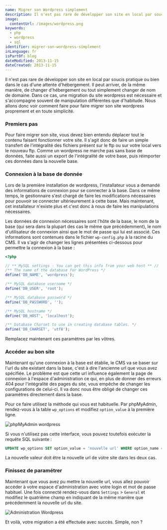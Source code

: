 ```yaml
---
name: Migrer son Wordpress simplement
description: Il n'est pas rare de développer son site en local par soucis pratique ou bien dans le cas d'une attente d'hébergement. Il peut arriver, de la même manière, de changer d'hébergement ou tout simplement changer de nom de domaine. Dans ce cas, une migration du site wordpress est nécessaire et s'accompagne souvent de manipulation différentes que d'habitude. Nous allons donc voir comment faire pour faire migrer son site wordpress proprement et en toute simplicité.
image:
  contentUrl: /images/wordpress.png
keywords:
  - php
  - wordpress
  - sql
identifier: migrer-son-wordpress-simplement
inLanguage: fr
isPartOf: blog
dateModified: 2013-11-15
dateCreated: 2013-11-15
---
```


Il n'est pas rare de développer son site en local par soucis pratique ou bien dans le cas d'une attente d'hébergement. Il peut arriver, de la même manière, de changer d'hébergement ou tout simplement changer de nom de domaine. Dans ce cas, une migration du site wordpress est nécessaire et s'accompagne souvent de manipulation différentes que d'habitude. Nous allons donc voir comment faire pour faire migrer son site wordpress proprement et en toute simplicité.

### Premiers pas

Pour faire migrer son site, vous devez bien entendu déplacer tout le contenu faisant fonctionner votre site. Il s'agit donc de faire un simple transfert de l'intégralité des fichiers présent sur le ftp ou sur votre local vers le nouveau ftp. Comme un wordpress ne marche pas sans base de données, faite aussi un export de l'intégralité de votre base, puis réimporter ces données dans la nouvelle base.

### Connexion à la base de donnée

Lors de la première installation de wordpress, l'installateur vous a demandé des informations de connexion pour se connecter à la base. Dans ce même temps, le gestionnaire s'est chargé de faire les modifications nécessaires pour pouvoir se connecter ultérieurement à cette base. Mais maintenant, cet installateur n'existe plus et c'est donc à nous de faire les manipulations nécessaires.

Les données de connexion nécessaires sont l'hôte de la base, le nom de la base (qui sera dans la plupart des cas le même que précédemment), le nom d'utilisateur de connexion ainsi que le mot de passe qui lui est associé. Ces informations sont contenues dans le fichier `wp-config.php` à la racine du CMS. Il va s'agir de changer les lignes présentées ci-dessous pour permettre la connexion à la base :

```php
<?php

// ** MySQL settings - You can get this info from your web host ** //
/** The name of the database for WordPress */
define('DB_NAME', 'wordpress');

/** MySQL database username */
define('DB_USER', 'root');

/** MySQL database password */
define('DB_PASSWORD', '');

/** MySQL hostname */
define('DB_HOST', 'localhost');

/** Database Charset to use in creating database tables. */
define('DB_CHARSET', 'utf8');

```

Remplacez maintenant ces paramètres par les vôtres.

### Accéder au bon site

Maintenant qu'une connexion à la base est établie, le CMS va se baser sur l'url du site existant dans la base, c'est à dire l'ancienne url que vous avez spécifiée. Le problème est que cette url influence également la page de connexion à l'espace d'administration ce qui, en plus de donner des erreurs 404 pour l'intégralité des pages du site, vous empêche de changer les configurations de celui-ci. Il va donc nous être obligé de changer ces paramètres directement dans la base.

Pour ce faire utilisez la méthode qui vous est habituelle. Par phpMyAdmin, rendez-vous à la table `wp_options` et modifiez `option_value` à la première ligne.

![phpMyAdmin wordpress](/images/migrer-wordpress1.jpg)

Si vous n'utilisez pas cette interface, vous pouvez toutefois exécuter la requête SQL suivante :

```sql
UPDATE wp_options SET option_value = 'nouvelle url' WHERE option_name = 'siteurl';
```

La nouvelle valeur doit être la nouvelle url de votre site dans les deux cas.

### Finissez de paramétrer

Maintenant que vous avez pu mettre la nouvelle url, vous allez pouvoir accéder à votre espace d'administration avec votre login et mot de passe habituel. Une fois connecté rendez-vous dans `Settings` > `General` et modifiez le quatrième champ en indiquant de la même manière que précédemment la nouvelle url du site.

![Administration Wordpress](/images/migrer-wordpress2.jpg)

Et voilà, votre migration a été effectuée avec succès. Simple, non ?
